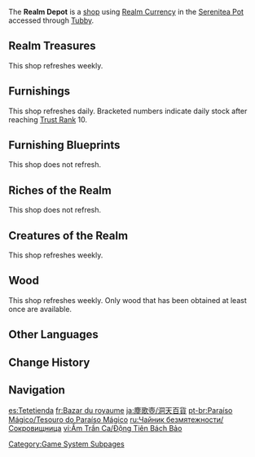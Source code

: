 {{DISPLAYTITLE:Realm Depot}}
{{SereniteaPotTabs}}
{{Terminology Infobox
|title = Realm Depot
|type  = Shops
|type2 = Serenitea Pot Subsystems
}}
The '''Realm Depot''' is a [[shop]] using [[Realm Currency]] in the [[Serenitea Pot]] accessed through [[Tubby]].

==Realm Treasures==
This shop refreshes weekly.
{{Shop/Header|currency=Realm Currency|note=Trust Rank<br>Required|vendor=Serenitea Pot/Realm Depot|total=1}}
{{Shop|Fabric|10|50|x=5|note=2|total=1}}
{{Shop|Transient Resin|1,200|1|note=6|total=1}}
{{Shop|Hero's Wit|120|20|note=8|total=1}}
{{Shop|Wanderer's Advice|60|10|x=10|note=8|total=1}}
{{Shop|Mystic Enhancement Ore|60|40|note=8|total=1}}
{{Shop|Mora|120|20|x=10,000|note=8|total=1}}
{{Shop|Sanctifying Essence|360|5|note=8|total=1}}
{{Shop|Sanctifying Unction|90|20|note=8|total=1}}
{{Shop/Footer|total=13,100|note=&nbsp;}}

==Furnishings==
This shop refreshes daily. Bracketed numbers indicate daily stock after reaching [[Trust Rank]] 10.
{{Shop/Header|currency=Realm Currency|vendor=Serenitea Pot/Realm Depot|total=1}}
{{Shop|Vial of Adeptal Speed|10|5|stock2=10|total=1}}
{{Shop|Fragrant Cedar Vegetable Rack|60|3|stock2=20|total=1}}
{{Shop|Blooming Hedge|80|3|stock2=20|total=1}}
{{Shop|Ordinary Garden Hedge|80|3|stock2=20|total=1}}
{{Shop|"Concealing Leaves"|80|3|stock2=20|total=1}}
{{Shop|"Green Fountain"|80|3|stock2=20|total=1}}
{{Shop|"Kindletree"|80|3|stock2=20|total=1}}
{{Shop|"Crystalfly's Perch"|80|3|stock2=20|total=1}}
{{Shop|"Southern Sweetleaves"|80|3|stock2=20|total=1}}
{{Shop|"Brightcrown Plumebush"|80|3|stock2=20|total=1}}
{{Shop|"The Color of the Wind"|80|3|stock2=20|total=1}}
{{Shop|Silversand Coconut Tree|80|3|stock2=20|total=1}}
{{Shop|Whitesand Coconut Tree|80|3|stock2=20|total=1}}
{{Shop|Tianheng Red Maple: Branches Aflame|80|3|stock2=20|total=1}}
{{Shop|Peculiar Knotwood Tree|80|3|stock2=20|total=1}}
{{Shop|Yellow Sandbearer Tree|80|3|stock2=20|total=1}}
{{Shop|Hiding Grazestone|80|3|stock2=20|total=1}}
{{Shop|Recreation Stone|80|3|stock2=20|total=1}}
{{Shop|Unmoving Kingstone|80|3|stock2=20|total=1}}
{{Shop|Ashen Stone|80|3|stock2=20|total=1}}
{{Shop|Sartorial Stone|80|3|stock2=20|total=1}}
{{Shop|Moss-Covered Stone|80|3|stock2=20|total=1}}
{{Shop|Stratus-Cloud Stone|80|3|stock2=20|total=1}}
{{Shop|Stepping Stone|80|3|stock2=20|total=1}}
{{Shop|Unprecedentedly Average Stone|80|3|stock2=20|total=1}}
{{Shop|Mature Cuihua Tree|80|3|stock2=20|total=1}}
{{Shop|Cuihua Sapling|80|3|stock2=20|total=1}}
{{Shop|Tall Birch|80|3|stock2=20|total=1}}
{{Shop|Birch Sapling|80|3|stock2=20|total=1}}
{{Shop|Golden Knotwood Tree|80|3|stock2=20|total=1}}
{{Shop|Green Knotwood Tree|80|3|stock2=20|total=1}}
{{Shop|Amber Knotwood Tree|80|3|stock2=20|total=1}}
{{Shop|Amber Irontrunk Tree|80|3|stock2=20|total=1}}
{{Shop|Golden Irontrunk Tree|80|3|stock2=20|total=1}}
{{Shop|Green Irontrunk Tree|80|3|stock2=20|total=1}}
{{Shop|Qingce Heronleaf Bamboo|80|3|stock2=20|total=1}}
{{Shop|Qingce Skysail Bamboo|80|3|stock2=20|total=1}}
{{Shop|Qingce Jadestone Bamboo|80|3|stock2=20|total=1}}
{{Shop|Overgrown Wildvest|40|3|stock2=20|total=1}}
{{Shop|Hazel Wildvest|40|3|stock2=20|total=1}}
{{Shop|Wine-Red Wildvest|40|3|stock2=20|total=1}}
{{Shop|Moonlight Stone|80|3|stock2=20|total=1}}
{{Shop|Sunset Stone|80|3|stock2=20|total=1}}
{{Shop|Scorched Stone|80|3|stock2=20|total=1}}
{{Shop|Goldchime Stone|80|3|stock2=20|total=1}}
{{Shop|Goldbud Stone|80|3|stock2=20|total=1}}
{{Shop|Summer Solstice Rock|80|3|stock2=20|total=1}}
{{Shop|Formation Rock|80|3|stock2=20|total=1}}
{{Shop|"Dainty Fists"|80|3|stock2=20|total=1}}
{{Shop|Chasm's Doorstep|80|3|stock2=20|total=1}}
{{Shop|Parched Stone|80|3|stock2=20|total=1}}
{{Shop|Golden Pearlroot Tree|80|3|stock2=20|total=1}}
{{Shop|Amber Pearlroot Tree|80|3|stock2=20|total=1}}
{{Shop|Withered Pearlroot Tree|80|3|stock2=20|total=1}}
{{Shop|Green Pearlroot Tree|80|3|stock2=20|total=1}}
{{Shop|Profuse Smokeleaf|40|3|stock2=20|total=1}}
{{Shop|Vivacious Smokeleaf|40|3|stock2=20|total=1}}
{{Shop|Profuse Lacquerleaf|40|3|stock2=20|total=1}}
{{Shop|Vivacious Lacquerleaf|40|3|stock2=20|total=1}}
{{Shop|Profuse Awlking|40|3|stock2=20|total=1}}
{{Shop|Vivacious Awlking|40|3|stock2=20|total=1}}
{{Shop|Luscious Bloom|40|3|stock2=20|total=1}}
{{Shop|Verdant Bloom|40|3|stock2=20|total=1}}
{{Shop|Meadow Bloom|40|3|stock2=20|total=1}}
{{Shop|Gemini Verdance|40|3|stock2=20|total=1}}
{{Shop|Gemini Jasmine|40|3|stock2=20|total=1}}
{{Shop|"A Seat in the Wilderness"|80|3|stock2=20|total=1}}
{{Shop|"Hunter's Vantage"|80|3|stock2=20|total=1}}
{{Shop|"Prey's Cloak of Refuge"|80|3|stock2=20|total=1}}
{{Shop|Verdurous Feast|80|3|stock2=20|total=1}}
{{Shop|Verdurous Waiter|80|3|stock2=20|total=1}}
{{Shop|Adeptus Amber: A Striking Sight|120|3|stock2=20|total=1}}
{{Shop|Adeptus Amber: Trespassers Beware|120|3|stock2=20|total=1}}
<!-- 2.2 -->
{{Shop|Forceful Tea Pine|40|3|stock2=20|total=1}}
{{Shop|Cyangrass|80|3|stock2=20|total=1}}
{{Shop|Stonenet|80|3|stock2=20|total=1}}
{{Shop|Greenspire|80|3|stock2=20|total=1}}
{{Shop|Verdant Ancient|80|3|stock2=20|total=1}}
{{Shop|Flower's First Blushing Bloom|80|3|stock2=20|total=1}}
{{Shop|Doves the World Over, Repose Seeking|80|3|stock2=20|total=1}}
{{Shop|The Precious Pink of Spring|80|3|stock2=20|total=1}}
{{Shop|The Red Kite's Waking and Sleeping|80|3|stock2=20|total=1}}
{{Shop|The Wandering Bird Within|80|3|stock2=20|total=1}}
{{Shop|Sappan and Vermilion Enjoined|80|3|stock2=20|total=1}}
{{Shop|Thoughts Beyond the Pale|80|3|stock2=20|total=1}}
{{Shop|The Bellflower Bids the Gloom Farewell|80|3|stock2=20|total=1}}
{{Shop|The Aster's Sigh|80|3|stock2=20|total=1}}
{{Shop|Melancholy, the Dewgrass Shadowing|80|3|stock2=20|total=1}}
{{Shop|Of Promises Unkept the Night Flowers Speak|80|3|stock2=20|total=1}}
{{Shop|Trees of Azure Jade|80|3|stock2=20|total=1}}
{{Shop|Through White Foam the Jade Butterfly Soars|80|3|stock2=20|total=1}}
{{Shop|Scarlet-Scented Fan Dance|80|3|stock2=20|total=1}}
{{Shop|A Thousand Petals of Red Glaze|80|3|stock2=20|total=1}}
{{Shop|"Between Nine Steps"|120|3|stock2=20|total=1}}
{{Shop|Meditation Stone|40|3|stock2=20|total=1}}
{{Shop|Wading Stones|40|3|stock2=20|total=1}}
{{Shop|Hot Spring Whitestone: Secret Fire|80|3|stock2=20|total=1}}
{{Shop|Weeping Stone|80|3|stock2=20|total=1}}
{{Shop|Ardent Cinnabar|80|3|stock2=20|total=1}}
{{Shop|Sub-Space Boulder: Sky Range|80|3|stock2=20|total=1}}
{{Shop|Sub-Space Boulder: Solitude|80|3|stock2=20|total=1}}
{{Shop|Sub-Space Boulder: Seat of Mist|80|3|stock2=20|total=1}}
{{Shop|Sub-Space Boulder: Floating Precipice|80|3|stock2=20|total=1}}
{{Shop|"Seal of the Provisional Head Priestess"|80|3|stock2=20|total=1}}
<!-- 2.3 -->
{{Shop|Of Fields Green: Border of Dreams|80|3|stock2=20|total=1}}
{{Shop|Of Fields Green: Starflower Fence|80|3|stock2=20|total=1}}
{{Shop|Of Fields Green: Smoky Labyrinth|80|3|stock2=20|total=1}}
{{Shop|Of Fields Green: Fluttering Color|80|3|stock2=20|total=1}}
{{Shop|Of Fields Green: Kitty Waiter|80|3|stock2=20|total=1}}
{{Shop|Of Fields Green: Velvet Chaperone|80|3|stock2=20|total=1}}
<!-- 2.6 -->
{{Shop|Midsummer Tea-Fragrance|80|3|stock2=20|total=1}}
{{Shop|Of Bamboo Teal|80|3|stock2=20|total=1}}
{{Shop|Amidst Dew-Covered Lilac Leaves|80|3|stock2=20|total=1}}
{{Shop|Thrice-Dyed Crimson Snowmelt|80|3|stock2=20|total=1}}
{{Shop|Evernight Glitterbough|120|3|stock2=20|total=1}}
{{Shop|Evernight Blazeshrub|120|3|stock2=20|total=1}}
{{Shop|Sub-Space Cabochon: Up, Up and Away|80|3|stock2=20|total=1}}
<!-- 2.7 -->
{{Shop|Burgundy Dewtree|80|3|stock2=20|total=1}}
{{Shop|Burgundy Needletree|80|3|stock2=20|total=1}}
{{Shop|Mauve Shiverstroke Shroom|80|3|stock2=20|total=1}}
{{Shop|Mauve Lute's-Edge Shroom|80|3|stock2=20|total=1}}
<!-- 3.0 -->
{{Shop|Scarlet Swayshroom|40|3|stock2=20|total=1}}
{{Shop|Brown Treeshroom|40|3|stock2=20|total=1}}
{{Shop|Withered Buttershroom|40|3|stock2=20|total=1}}
{{Shop|Sandy Domeshroom|40|3|stock2=20|total=1}}
{{Shop|Umbrella of Calm|40|3|stock2=20|total=1}}
<!-- 3.1 -->
{{Shop|Sub-Space Boulder: Desert Wastes|80|3|stock2=20|total=1}}
{{Shop|Sub-Space Boulder: Gravel|80|3|stock2=20|total=1}}
{{Shop|The Belying Toughness|40|3|stock2=20|total=1}}
{{Shop|Like an Omen of Daybreak|40|3|stock2=20|total=1}}
{{Shop|Like the Dangling White Stars|80|3|stock2=20|total=1}}
{{Shop|Like the Moon's Shattered Shards|80|3|stock2=20|total=1}}
{{Shop|Like the Encircling Eventide|80|3|stock2=20|total=1}}
{{Shop|The Hidden Sweetness|80|3|stock2=20|total=1}}
{{Shop|The Concealed Salt|80|3|stock2=20|total=1}}
{{Shop|Chilling Sand Grilling|80|3|stock2=20|total=1}}
{{Shop|The Fragrant Branches Asleep|80|3|stock2=20|total=1}}
{{Shop|The Leaf Veins, Supple and Subtle|80|3|stock2=20|total=1}}
{{Shop|Like the Shimmering Distant Stars|80|3|stock2=20|total=1}}
{{Shop|Colors in the Water Roiling|80|3|stock2=20|total=1}}
{{Shop|Letters in the Sands Half-Buried|80|3|stock2=20|total=1}}
{{Shop|Like the Blistering Sunlight|80|3|stock2=20|total=1}}
{{Shop|No Jumping, No Tramping|40|3|stock2=20|total=1}}
{{Shop|Disk-Patterned Terracotta|80|3|stock2=20|total=1}}
{{Shop|Painted Oblique Stone|80|3|stock2=20|total=1}}
{{Shop|Uplifting Growth|80|3|stock2=20|total=1}}
{{Shop|A Theater's Dream of Flowers|120|3|stock2=20|total=1}}
{{Shop|Longing in the Tranquil Court|120|3|stock2=20|total=1}}
{{Shop|A Forest Corner's Miracle|120|3|stock2=20|total=1}}
{{Shop|Flaming Azure|80|3|stock2=20|total=1}}
{{Shop|Concentrated Alabaster|80|3|stock2=20|total=1}}
{{Shop|Flaming Catalyst|80|3|stock2=20|total=1}}
{{Shop|Prolongation Medium|80|3|stock2=20|total=1}}
{{Shop|Balancing Dye|80|3|stock2=20|total=1}}
{{Shop|Fervid Nutrients|80|3|stock2=20|total=1}}
{{Shop|Gloomy Glamour|80|3|stock2=20|total=1}}
{{Shop|Pristine Vessel|80|3|stock2=20|total=1}}
{{Shop|Slanted Meandering Wood|40|3|stock2=20|total=1}}
{{Shop|Verdant Meandering Wood|40|3|stock2=20|total=1}}
<!-- 3.3 -->
{{Shop|Floral Green's Shallow Slumber|80|3|stock2=20|total=1}}
{{Shop|Dappled Butterfly|80|3|stock2=20|total=1}}
{{Shop|Viridite Noonwood|80|3|stock2=20|total=1}}
{{Shop|Viridite Dawnwood|80|3|stock2=20|total=1}}
<!-- 3.4 -->
{{Shop|Peaceful Hibiscus Purple|80|3|stock2=20|total=1}}
{{Shop|Secluded Hibiscus Branches|80|3|stock2=20|total=1}}
{{Shop|Fountain of Scorching Sands|80|3|stock2=20|total=1}}
{{Shop|Sunset Reflection|80|3|stock2=20|total=1}}
{{Shop|Umbrella of Dewdrops|40|3|stock2=20|total=1}}
{{Shop|The Bountiful Waterside|40|3|stock2=20|total=1}}
{{Shop|Umbrella of Refuge|40|3|stock2=20|total=1}}
{{Shop|A Different Kind of Sweetness|40|3|stock2=20|total=1}}
<!-- 3.5 -->
{{Shop|Spreading Branches of the Sky|80|3|stock2=20|total=1}}
{{Shop|Halted Spoondrift|80|3|stock2=20|total=1}}
{{Shop|Glimmering Firework|80|3|stock2=20|total=1}}
{{Shop|Broken Mossed Stone|40|3|stock2=20|total=1}}
{{Shop|Crumbling Mossed Stone|40|3|stock2=20|total=1}}
<!-- 3.6 -->
{{Shop|"Trail of Floral Waters"|80|3|stock2=20|total=1}}
{{Shop|"Steps of Floral Waters"|80|3|stock2=20|total=1}}
{{Shop|"Greenery of Floral Waters"|80|3|stock2=20|total=1}}
{{Shop|"Fruit of Floral Waters"|80|3|stock2=20|total=1}}
<!-- 3.8 -->
{{Shop|Dream of Dandelions and Wolfhooks|80|3|stock2=20|total=1}}
{{Shop|Dream of Kalpalata Lotus and Rose Leaves|80|3|stock2=20|total=1}}
{{Shop|Dream of Sakura and Sea Ganoderma|80|3|stock2=20|total=1}}
{{Shop|Dream of Mora Growing on Trees|80|3|stock2=20|total=1}}
<!-- 4.0 -->
{{Shop|Lane Tree: Standard Ⅰ|80|3|stock2=20|total=1}}
{{Shop|Lane Shrub: Standard Ⅱ|80|3|stock2=20|total=1}}
{{Shop|Lane Shrub: Standard Ⅰ|80|3|stock2=20|total=1}}
{{Shop|Cerulean Gem|80|3|stock2=20|total=1}}
{{Shop|Bellflower Haze|80|3|stock2=20|total=1}}
{{Shop|Sunflower Aquarelle|80|3|stock2=20|total=1}}
{{Shop|Aquamarine Butterfly Bush|80|3|stock2=20|total=1}}
<!-- 4.2 -->
{{Shop|"Happy Times"|80|3|stock2=20|total=1}}
{{Shop|"High Stone Platform"|80|3|stock2=20|total=1}}
<!-- 4.3 -->
{{Shop|Ornamental Shrub: Aquadew View|80|3|stock2=20|total=1}}
{{Shop|Flowering Shrub: Amidst Harbor Mists|80|3|stock2=20|total=1}}
{{Shop|"Peaceful Purple Dream"|80|3|stock2=20|total=1}}
<!-- 4.4 -->
{{Shop|Hung Condensed Bladebone|80|3|stock2=20|total=1}}
{{Shop|Crimson Qiuyue Frostflower|80|3|stock2=20|total=1}}
{{Shop|Sub-Space Boulder: Caution|80|3|stock2=20|total=1}}
{{Shop|Sub-Space Boulder: Pillar|80|3|stock2=20|total=1}}
{{Shop|"Sacred Source of Tea"|80|3|stock2=20|total=1}}
{{Shop|Snow-Blanketed Shade|80|3|stock2=20|total=1}}
{{Shop|Verdant Screen|80|3|stock2=20|total=1}}
{{Shop|Stoneshrouding Salutation|80|3|stock2=20|total=1}}
<!-- 4.6 -->
{{Shop|"Blancdouce Bell"|80|3|stock2=20|total=1}}
{{Shop|"Blue Dewdrop"|80|3|stock2=20|total=1}}
<!-- 4.8 -->
{{Shop|Rectangular Rock Block|80|3|stock2=20|total=1}}
{{Shop|Precipitation Inducing Leaves|80|3|stock2=20|total=1}}
{{Shop|Swaying Dancer|80|3|stock2=20|total=1}}
{{Shop|Multipurpose Crownosphere|80|3|stock2=20|total=1}}
{{Shop|Plain Citadel|80|3|stock2=20|total=1}}
<!-- 5.3 -->
{{Shop|Warbow's Strongarm|80|3|stock2=20|total=1}}
{{Shop|Fragrant Firewood|80|3|stock2=20|total=1}}
{{Shop|Javelin's Shaft|80|3|stock2=20|total=1}}
{{Shop|Sated Flare|80|3|stock2=20|total=1}}
{{Shop|Wave's Wisp|80|3|stock2=20|total=1}}
{{Shop|Last Resort|80|3|stock2=20|total=1}}
{{Shop|Gloomglow Fungi|80|3|stock2=20|total=1}}
{{Shop|Ore's Abundance|80|3|stock2=20|total=1}}
{{Shop|Foe's Trace|80|3|stock2=20|total=1}}
{{Shop|Initiate's War Club|80|3|stock2=20|total=1}}
{{Shop|May They Not Get Lost|80|3|stock2=20|total=1}}
{{Shop|May They Find Respite|80|3|stock2=20|total=1}}
{{Shop|May They Not Fall|80|3|stock2=20|total=1}}
<!-- Shop End -->
{{Shop/Footer}}

==Furnishing Blueprints==
This shop does not refresh.
{{Shop/Header|currency=Realm Currency|vendor=Serenitea Pot/Realm Depot|total=1}}
{{Shop|Multi-Seat Round Pine Table|80|1|total=1|blueprint=1}}
{{Shop|Wooden Restaurant Signboard|80|1|total=1|blueprint=1}}
{{Shop|Pine Dining Chair|80|1|total=1|blueprint=1}}
{{Shop|Well-Worn Sword|80|1|total=1|blueprint=1}}
{{Shop|Mounted Record Board|80|1|total=1|blueprint=1}}
{{Shop|Straw Hut|80|1|total=1|blueprint=1}}
{{Shop|Straw Depot|80|1|total=1|blueprint=1}}
{{Shop|Straw Shed|80|1|total=1|blueprint=1}}
{{Shop|Doorless Pine Cupboard|80|1|total=1|blueprint=1}}
{{Shop|Long Pine Table|80|1|total=1|blueprint=1}}
{{Shop|Fir Shelves|80|1|total=1|blueprint=1}}
{{Shop|Fir Weapon Rack|80|1|total=1|blueprint=1}}
{{Shop|Messy Pile of Fir Crates|80|1|total=1|blueprint=1}}
{{Shop|Neat Stack of Fir Kegs|80|1|total=1|blueprint=1}}
{{Shop|Simple Cargo Cart|80|1|total=1|blueprint=1}}
{{Shop|Heavy Hay Bale|80|1|total=1|blueprint=1}}
{{Shop|Storage Sack: Buzz-Off Bag|80|1|total=1|blueprint=1}}
{{Shop|Old Well|80|1|total=1|blueprint=1}}
{{Shop|Weathered Bamboo Fence|80|1|total=1|blueprint=1}}
{{Shop|Smooth Wooden Bench|80|1|total=1|blueprint=1}}
{{Shop|Smooth Stone Bench|80|1|total=1|blueprint=1}}
{{Shop|Timber Wall With Jade Eaves|160|1|total=1|blueprint=1}}
{{Shop|Dark Wood Arch Wall|160|1|total=1|blueprint=1}}
{{Shop|Traditional Cedar Flooring|160|1|total=1|blueprint=1}}
{{Shop|Colorful Checkered Tile|160|1|total=1|blueprint=1}}
{{Shop|Checkered Cedar Ceiling|160|1|total=1|blueprint=1}}
{{Shop|Dark Checkered Ceiling|160|1|total=1|blueprint=1}}
{{Shop|Two-Tier Candle Chandelier|160|1|total=1|blueprint=1}}
{{Shop|Eight-Sided Lantern: Lucky Day|160|1|total=1|blueprint=1}}
{{Shop|Six-Sided Lantern: Harmony in Friendship|160|1|total=1|blueprint=1}}
{{Shop|"Night of the Party Pumpkins"|160|1|total=1|blueprint=1}}
{{Shop|Favonius Office Table|160|1|total=1|blueprint=1}}
{{Shop|Favonius Conference Table|160|1|total=1|blueprint=1}}
{{Shop|Long Table With Tablecloth|160|1|total=1|blueprint=1}}
{{Shop|Red Cedar Round Table|160|1|total=1|blueprint=1}}
{{Shop|Northern Stone Hearth|160|1|total=1|blueprint=1}}
{{Shop|"Clear Blue Afternoon"|160|1|total=1|blueprint=1}}
{{Shop|"Unwavering Determination"|160|1|total=1|blueprint=1}}
{{Shop|Red Pine Wood Round Stool|160|1|total=1|blueprint=1}}
{{Shop|Trusty Portable Lamp|160|1|total=1|blueprint=1}}
{{Shop|Sturdy Birch Vanity|160|1|total=1|blueprint=1}}
{{Shop|Mondstadt Rug: Crimson Ardor|160|1|total=1|blueprint=1}}
{{Shop|Mondstadt Rug: Tireless Search|160|1|total=1|blueprint=1}}
{{Shop|Rally Banner|160|1|total=1|blueprint=1}}
{{Shop|Pure Spirit Banner|160|1|total=1|blueprint=1}}
{{Shop|Neat Stack of Books|160|1|total=1|blueprint=1}}
{{Shop|"Scholar's Weariness"|160|1|total=1|blueprint=1}}
{{Shop|"Etiquette of Correspondence"|160|1|total=1|blueprint=1}}
{{Shop|Exquisite Hourglass Ornament|160|1|total=1|blueprint=1}}
{{Shop|Flower Arrangement: Baby Blue Tranquility|160|1|total=1|blueprint=1}}
{{Shop|Potted Plant: Crystalline Breeze|160|1|total=1|blueprint=1}}
{{Shop|Potted Flower: Fragrant Facade|160|1|total=1|blueprint=1}}
{{Shop|Alchemic Device: Between Fire and Water|160|1|total=1|blueprint=1}}
{{Shop|Alchemic Component: Burden of Dust|160|1|total=1|blueprint=1}}
{{Shop|Potted Plant: Petite Perrenial|160|1|total=1|blueprint=1}}
{{Shop|Golden Triple-Arm Candelabrum|160|1|total=1|blueprint=1}}
{{Shop|Breeze-Blessed Bed|160|1|total=1|blueprint=1}}
{{Shop|Cloudy Haze Bed|160|1|total=1|blueprint=1}}
{{Shop|Large Birch Wardrobe|160|1|total=1|blueprint=1}}
{{Shop|Birch Double Drawer Nightstand|160|1|total=1|blueprint=1}}
{{Shop|Gold-Lined Sandbearer Nightstand|160|1|total=1|blueprint=1}}
{{Shop|Gold-Lined Sandbearer Wardrobe|160|1|total=1|blueprint=1}}
{{Shop|Seashell Table Lamp|160|1|total=1|blueprint=1}}
{{Shop|Bustling Sundry Stand|160|1|total=1|blueprint=1}}
{{Shop|Real Deal Fruit Stand|160|1|total=1|blueprint=1}}
{{Shop|Open-Air Workshop|240|1|total=1|blueprint=1}}
{{Shop|Bountiful Harvest Fruit Cart|160|1|total=1|blueprint=1}}
{{Shop|Country Home With Tall Attic|160|1|total=1|blueprint=1}}
{{Shop|"Traveling Merchant North of the Stone Gate"|160|1|total=1|blueprint=1}}
{{Shop|Roll-Roofed Fruit and Vegetable Cart|160|1|total=1|blueprint=1}}
{{Shop|Liyue House: Solitary Retreat|160|1|total=1|blueprint=1}}
{{Shop|Heavy Fir Forging Table|160|1|total=1|blueprint=1}}
{{Shop|Large Stone Mill|160|1|total=1|blueprint=1}}
{{Shop|Hardwood Weapon Rack|160|1|total=1|blueprint=1}}
{{Shop|Sturdy Stone Well|160|1|total=1|blueprint=1}}
{{Shop|Wine Jar With Bamboo Casing: Spirits Awaiting Moonrise|160|1|total=1|blueprint=1}}
{{Shop|Potted Plant: Verdant Vastness|160|1|total=1|blueprint=1}}
{{Shop|Fruit and Veggie Stall: Harvest Bounties|160|1|total=1|blueprint=1}}
{{Shop|Wine Shop Display Counter: To Your Heart's Content|160|1|total=1|blueprint=1}}
{{Shop|Crude Double-Decker Pallet|160|1|total=1|blueprint=1}}
{{Shop|Farmer's Scarecrow|160|1|total=1|blueprint=1}}
{{Shop|Fruit Seller's Caution|160|1|total=1|blueprint=1}}
{{Shop|Fruit Seller's Toil|160|1|total=1|blueprint=1}}
{{Shop|Wooden Hilichurl Fence|80|1|total=1|blueprint=1}}
{{Shop|Hilichurl Totem Fence|80|1|total=1|blueprint=1}}
{{Shop|Hilichurl Archery Target|160|1|total=1|blueprint=1}}
{{Shop|Hilichurl Horned Pot|160|1|total=1|blueprint=1}}
{{Shop|Bamboo Outdoor Tea Table|160|1|total=1|blueprint=1}}
{{Shop|Water-Retaining Flower Beds|160|1|total=1|blueprint=1}}
{{Shop|Lush Grapevine|160|1|total=1|blueprint=1}}
{{Shop|Wrought Iron Carved Street Light|160|1|total=1|blueprint=1}}
{{Shop|Evil-Repelling Lantern: All-Around Lighting|160|1|total=1|blueprint=1}}
{{Shop|Four Corners Lantern: Amity From Afar|160|1|total=1|blueprint=1}}
{{Shop|Shadow Lamp: Painted Shadow|160|1|total=1|blueprint=1}}
{{Shop|Soft Lounge Sofa|240|1|total=1|blueprint=1}}
{{Shop|Economy Cuihua Bookshelf|240|1|total=1|blueprint=1}}
{{Shop|"Archivist's Treasure Trove"|240|1|total=1|blueprint=1}}
{{Shop|Birch Main Courtyard Gate|240|1|total=1|blueprint=1}}
{{Shop|Carved Courtyard Fence Ending|240|1|total=1|blueprint=1}}
{{Shop|Carved Courtyard Fence|240|1|total=1|blueprint=1}}
{{Shop|Wing House: Dawn & Dusk|240|1|total=1|blueprint=1}}
{{Shop|Pavilion: Stargazer's Shelter|240|1|total=1|blueprint=1}}
{{Shop|Scenic Corridor: Sylvan Stroll|240|1|total=1|blueprint=1}}
{{Shop|Courtyard Wall: Spring and Autumn Splendor|240|1|total=1|blueprint=1}}
{{Shop|Wall Corner: Fragrant Nook|240|1|total=1|blueprint=1}}
{{Shop|Courtyard Wall: All in a Row|240|1|total=1|blueprint=1}}
{{Shop|Courtyard Wall: Peace Across|240|1|total=1|blueprint=1}}
{{Shop|Main Entrance: Gateway to the Clouds|240|1|total=1|blueprint=1}}
{{Shop|Perimeter Wall: Scenic Archway|240|1|total=1|blueprint=1}}
<!-- 1.6 -->
{{Shop|Sturdy Wooden Barrel|80|1|total=1|blueprint=1}}
{{Shop|Soil-Carrying Wooden Barrel|80|1|total=1|blueprint=1}}
{{Shop|Newly Grown Grapevines|160|1|total=1|blueprint=1}}
{{Shop|Simple Wooden Fence|80|1|total=1|blueprint=1}}
{{Shop|Half-Constructed Fence|80|1|total=1|blueprint=1}}
{{Shop|Tall Wooden Pole|80|1|total=1|blueprint=1}}
{{Shop|Temporary Work Quarters|80|1|total=1|blueprint=1}}
{{Shop|Wood Bundle|80|1|total=1|blueprint=1}}
{{Shop|Rainproof Fir Cargo Container|160|1|total=1|blueprint=1}}
{{Shop|Countryside Tea Stand|160|1|total=1|blueprint=1}}
{{Shop|"The Adventurer's Treasures"|160|1|total=1|blueprint=1}}
{{Shop|Stone Cup-Shaped Pool|160|1|total=1|blueprint=1}}
{{Shop|Glazed Porcelain Tea Set: "Embracing Truth"|160|1|total=1|blueprint=1}}
{{Shop|Amidst Poetic Pondering|specific=Blueprint: Amidst Poetic Pondering|240|1|total=1}}
{{Shop|Amidst Whispering Winds|specific=Blueprint: Amidst Whispering Winds|240|1|total=1}}
{{Shop|Feiyun Study Room|specific=Blueprint: Feiyun Study Room|240|1|total=1}}
{{Shop|Cloudy Haze Dream-Court|specific=Blueprint: Cloudy Haze Dream-Court|240|1|total=1}}
{{Shop|Secret Research Lab|specific=Blueprint: Secret Research Lab|240|1|total=1}}
{{Shop|Cottage Kitchen|specific=Blueprint: Cottage Kitchen|240|1|total=1}}
{{Shop|Weapon Forging Station|specific=Blueprint: Weapon Forging Station|240|1|total=1}}
{{Shop|Idyllic Town|specific=Blueprint: Idyllic Town|240|1|total=1}}
{{Shop|Bird and Blossom Park|specific=Blueprint: Bird and Blossom Park|240|1|total=1}}
{{Shop|Gathering of Gourmets|specific=Blueprint: Gathering of Gourmets|240|1|total=1}}
{{Shop|Glittering Street|specific=Blueprint: Glittering Street|240|1|total=1}}
{{Shop|Qingce Cloud Residence|specific=Blueprint: Qingce Cloud Residence|240|1|total=1}}
{{Shop|Of Hunting and Dancing|specific=Blueprint: Of Hunting and Dancing|240|1|total=1}}
{{Shop|Iter Ad Astra Abyssosque|specific=Blueprint: Iter Ad Astra Abyssosque|240|1|total=1}}
{{Shop|Dawn Orchard|specific=Blueprint: Dawn Orchard|240|1|total=1}}
<!-- 2.0 -->
{{Shop|Embroidered Lantern: Lofty Grandeur|240|1|total=1|blueprint=1}}
{{Shop|Embroidered Curtains|240|1|total=1|blueprint=1}}
{{Shop|Silk Curtains: Fetching the Sanguine Sky|240|1|total=1|blueprint=1}}
{{Shop|Floral Screen: Jade and Gold|240|1|total=1|blueprint=1}}
{{Shop|Thundering Heavens Drum|240|1|total=1|blueprint=1}}
{{Shop|Tasseled Lantern: Deck the Streets|240|1|total=1|blueprint=1}}
{{Shop|Lantern-Lit Stage: Crescendo|240|1|total=1|blueprint=1}}
<!-- 2.1 -->
{{Shop|"Feather-Light Praise"|240|1|total=1|blueprint=1}}
{{Shop|"The Blue Ocean's Treasure"|240|1|total=1|blueprint=1}}
{{Shop|"Witch's Chorus"|240|1|total=1|blueprint=1}}
{{Shop|"A Guide in the Summer Woods"|160|1|total=1|blueprint=1}}
{{Shop|"A Messenger in the Summer Woods"|160|1|total=1|blueprint=1}}
{{Shop|"Pure Gorgeous Summer"|240|1|total=1|blueprint=1}}
{{Shop|Otogi Wood Ramen Stand|160|1|total=1|blueprint=1}}
{{Shop|"Three Reaches Bright"|160|1|total=1|blueprint=1}}
{{Shop|Whitestone "Meichuu" Standing Lamp|160|1|total=1|blueprint=1}}
{{Shop|Otogi "Meichuu" Standing Lamp|160|1|total=1|blueprint=1}}
<!-- 2.2 -->
{{Shop|Foundations of Stone: Path of Cultivation|160|1|total=1|blueprint=1}}
{{Shop|Foundations of Stone: Timely Arrival|160|1|total=1|blueprint=1}}
{{Shop|Foundations of Stone: Double-Time|160|1|total=1|blueprint=1}}
{{Shop|Maple Wood Vaulted Wall|160|1|total=1|blueprint=1}}
{{Shop|Maple Wood Square Ceiling|160|1|total=1|blueprint=1}}
{{Shop|Brown Maple Flooring|160|1|total=1|blueprint=1}}
{{Shop|Veranda Corner: Pavilion's Watch|240|1|total=1|blueprint=1}}
{{Shop|Inazuman Mansion: As One|240|1|total=1|blueprint=1}}
{{Shop|Inazuman Workshop: Exhaustive Regularity|160|1|total=1|blueprint=1}}
{{Shop|Inazuman Home: Routine Dimensions|160|1|total=1|blueprint=1}}
{{Shop|Inazuman Workshop: Multipurpose|160|1|total=1|blueprint=1}}
{{Shop|Inazuman Home: Clanking Metal|160|1|total=1|blueprint=1}}
{{Shop|Inazuman Workshop: Sweetness Sought|160|1|total=1|blueprint=1}}
{{Shop|Inazuman Home: Irreplaceable Foresight|160|1|total=1|blueprint=1}}
{{Shop|Inazuman Official Residence: Forcefulness|240|1|total=1|blueprint=1}}
{{Shop|Camp Watchtower: Viewport|160|1|total=1|blueprint=1}}
{{Shop|Camp Tent: Timely Tactics|240|1|total=1|blueprint=1}}
{{Shop|Camp Dwelling: Shoring Up|160|1|total=1|blueprint=1}}
{{Shop|Camp Gate: Fealty|160|1|total=1|blueprint=1}}
{{Shop|Encampment Fence: Jagged Teeth|160|1|total=1|blueprint=1}}
{{Shop|Encampment Fence: Decisive Judgment|160|1|total=1|blueprint=1}}
{{Shop|Encampment Fence: Honing Goad|160|1|total=1|blueprint=1}}
{{Shop|Shrine Hall: Gentle Wishes|240|1|total=1|blueprint=1}}
{{Shop|Shrine Annex: Pleased to Serve|240|1|total=1|blueprint=1}}
{{Shop|Shrine Corridor: Sakura-Dusted Path|240|1|total=1|blueprint=1}}
{{Shop|Shrine Corridor: Vermilion Gaze|240|1|total=1|blueprint=1}}
{{Shop|Estate Reception: Prim and Proper|240|1|total=1|blueprint=1}}
{{Shop|Estate Gate: Windy Doors|240|1|total=1|blueprint=1}}
{{Shop|Estate Corridor: Onward With Ease|240|1|total=1|blueprint=1}}
{{Shop|Estate Courtyard Corner: Measured Harmony|240|1|total=1|blueprint=1}}
{{Shop|Estate Storehouse: We Have Reserves|240|1|total=1|blueprint=1}}
{{Shop|Estate Courtyard Wall: Stoneguard|240|1|total=1|blueprint=1}}
{{Shop|Estate Courtyard Wall: Harmonious Corner|240|1|total=1|blueprint=1}}
{{Shop|Estate Courtyard Wall: Hidden Boundary|240|1|total=1|blueprint=1}}
{{Shop|Estate Wall Corner: Old City Palisade|240|1|total=1|blueprint=1}}
{{Shop|Yumemiru "Juunen" Street Lamp|160|1|total=1|blueprint=1}}
{{Shop|Aralia "Renzou" Street Lamp|160|1|total=1|blueprint=1}}
{{Shop|Narukami's Banner|160|1|total=1|blueprint=1}}
{{Shop|Camp Bow-Rack: Fletching|160|1|total=1|blueprint=1}}
{{Shop|Camp Spear-Rack: Point Break|160|1|total=1|blueprint=1}}
{{Shop|Red-Iron Coral|160|1|total=1|blueprint=1}}
{{Shop|Glowstone Parasol|160|1|total=1|blueprint=1}}
{{Shop|Otogi "Rikuyou" Wooden Barrel|80|1|total=1|blueprint=1}}
{{Shop|Village Well: Underground Spring|160|1|total=1|blueprint=1}}
{{Shop|"Kyuukou" Otogi Flower Terrace|160|1|total=1|blueprint=1}}
{{Shop|"Sanzai" Otogi Flower Terrace|160|1|total=1|blueprint=1}}
{{Shop|"Henji" Aralia Noticeboard|80|1|total=1|blueprint=1}}
{{Shop|Replica Ancient Otogi Keg|80|1|total=1|blueprint=1}}
{{Shop|Teahouse Vessel: Scent-Sealer|160|1|total=1|blueprint=1}}
{{Shop|Teahouse Cushion: Night-Woven|80|1|total=1|blueprint=1}}
{{Shop|Cast in Clay|160|1|total=1|blueprint=1}}
{{Shop|The Essential Vase|160|1|total=1|blueprint=1}}
{{Shop|A Favor Returned|160|1|total=1|blueprint=1}}
{{Shop|Common Cast Iron Stove|160|1|total=1|blueprint=1}}
{{Shop|"Hyoutei" Stacked Aralia Wood Boxes|160|1|total=1|blueprint=1}}
{{Shop|Teahouse Lamp: Light Concealed|160|1|total=1|blueprint=1}}
{{Shop|Maple Wood Lamp: Light Fragrance|160|1|total=1|blueprint=1}}
{{Shop|Maple Wood Floor Lamp: Clarity|160|1|total=1|blueprint=1}}
{{Shop|Court Lantern: Lingering Majesty|160|1|total=1|blueprint=1}}
{{Shop|Court Lantern: Thundering Heart|160|1|total=1|blueprint=1}}
{{Shop|Maple Wood Chandelier: Illume|160|1|total=1|blueprint=1}}
{{Shop|Teahouse Counter: "Toshimaru"|160|1|total=1|blueprint=1}}
{{Shop|Teahouse Round Stool: Pain Point Reduction|80|1|total=1|blueprint=1}}
{{Shop|Painted Vision: Of Mountains and Skies Distant|240|1|total=1|blueprint=1}}
{{Shop|Painted Vision: Stunning Waters|240|1|total=1|blueprint=1}}
{{Shop|Aralia "Bangaku" Shelf|160|1|total=1|blueprint=1}}
{{Shop|Aralia "Fusen" Cupboard|160|1|total=1|blueprint=1}}
{{Shop|Yumemiru "Dewcover" Wardrobe|160|1|total=1|blueprint=1}}
{{Shop|Maple Wood Ritual Drum: Festive Music|160|1|total=1|blueprint=1}}
{{Shop|Maple Wood Ritual Drum: A Great Din|160|1|total=1|blueprint=1}}
{{Shop|Teahouse Folding Screen: Hidden Heart of Gold|240|1|total=1|blueprint=1}}
{{Shop|Yumemiru "Decorum" Kimono Rack|160|1|total=1|blueprint=1}}
{{Shop|Ancestral Sword Rack: Four Core Principles|240|1|total=1|blueprint=1}}
{{Shop|Hatamoto Armor: Eijin Genkou|240|1|total=1|blueprint=1}}
{{Shop|Yumemiru "Jukaku" Folding Screen|240|1|total=1|blueprint=1}}
{{Shop|Yumemiru "Cold and Warmth" Kotatsu|240|1|total=1|blueprint=1}}
{{Shop|Evil-Slaying Bows|160|1|total=1|blueprint=1}}
{{Shop|Spiritchaser Screen|160|1|total=1|blueprint=1}}
{{Shop|"Divine Nose:" Kitsu-Kitsu Daruma|160|1|total=1|blueprint=1}}
{{Shop|"True Cookery": Nuki-Nuki Daruma|160|1|total=1|blueprint=1}}
{{Shop|Yumemiru "Sakura's Rest" Bed|160|1|total=1|blueprint=1}}
{{Shop|Whitestone Hot Spring: Diffusing Warmth|160|1|total=1|blueprint=1}}
{{Shop|Hot Spring Folding Screen: Moderation|160|1|total=1|blueprint=1}}
{{Shop|Hot Spring Outer Wall: No Vaulting|160|1|total=1|blueprint=1}}
{{Shop|Hot Spring Wall: Well-Grounded|160|1|total=1|blueprint=1}}
{{Shop|"Sekijou" Aralia Tea Table|160|1|total=1|blueprint=1}}
{{Shop|Hot Spring Foyer: Shelter from the Cold|160|1|total=1|blueprint=1}}
{{Shop|Village Well: Subterranean Secrets|160|1|total=1|blueprint=1}}
{{Shop|Wakeful Spring|specific=Blueprint: Wakeful Spring|240|1|total=1}}
{{Shop|Military Exercise Grounds|specific=Blueprint: Military Exercise Grounds|240|1|total=1}}
{{Shop|Eternal Domain of Fleeting Dreams|specific=Blueprint: Eternal Domain of Fleeting Dreams|240|1|total=1}}
{{Shop|A Thousand Swings|specific=Blueprint: A Thousand Swings|240|1|total=1}}
{{Shop|Of Maple and Tea Scents Entwined|specific=Blueprint: Of Maple and Tea Scents Entwined|240|1|total=1}}
<!-- 2.3 -->
{{Shop|Lingering Moment|240|1|total=1|blueprint=1}}
{{Shop|Of Fields Green: Cookie Road|160|1|total=1|blueprint=1}}
<!-- 2.4 -->
{{Shop|Foundations of Stone: Fortunate Times|160|1|total=1|blueprint=1}}
<!-- 2.5 -->
{{Shop|Sub-Space Cabochon: In Soaring Flight|240|1|total=1|blueprint=1}}
<!-- 2.6 -->
{{Shop|Festival Booth - "Strange Wonders"|160|1|total=1|blueprint=1}}
{{Shop|Festival Booth - "Literary Talent"|160|1|total=1|blueprint=1}}
{{Shop|"Kitsune Guuji" Exclusive Painted Flag Banner|160|1|total=1|blueprint=1}}
{{Shop|Heavy-Duty Restaurant Stove|160|1|total=1|blueprint=1}}
{{Shop|Serene Flames|160|1|total=1|blueprint=1}}
{{Shop|Training Ground Support Stakes|160|1|total=1|blueprint=1}}
{{Shop|Inazuman Home: Watatsumi Reminiscence|160|1|total=1|blueprint=1}}
{{Shop|Inazuman Home: House of Coral|160|1|total=1|blueprint=1}}
{{Shop|Inazuman Home: Stormhouse|160|1|total=1|blueprint=1}}
{{Shop|Festive Fragrance: Goods Piled High|240|1|total=1|blueprint=1}}
{{Shop|Festive Fragrance: Of Gold and Jade|240|1|total=1|blueprint=1}}
{{Shop|Rainbow Lights: Lovely Night View|160|1|total=1|blueprint=1}}
{{Shop|Fine Stall: Splash of Color|160|1|total=1|blueprint=1}}
{{Shop|Rainbow Stall: Ultramarine|160|1|total=1|blueprint=1}}
{{Shop|Rainbow Stall: Ruby Red|160|1|total=1|blueprint=1}}
{{Shop|Rainbow Cloud Flying Satin Pole|160|1|total=1|blueprint=1}}
{{Shop|Blooming Candle: Pure as a Lotus|160|1|total=1|blueprint=1}}
{{Shop|Rainbow Lights: At Dawn We Celebrate|160|1|total=1|blueprint=1}}
<!-- 2.7 -->
{{Shop|Pear Orchard Seat: Of Tunes and Fragrant Tea|240|1|total=1|blueprint=1}}
{{Shop|Pear Orchard Seat: Gathered in Joy|160|1|total=1|blueprint=1}}
{{Shop|Pear Orchard Accessory: Attend and Listen|240|1|total=1|blueprint=1}}
{{Shop|Pear Orchard Screen: Dexterous|240|1|total=1|blueprint=1}}
{{Shop|Pear Orchard Screen: Deft|240|1|total=1|blueprint=1}}
{{Shop|Foundations of Stone: Grand Design|160|1|total=1|blueprint=1}}
{{Shop|Stoneworks Crane: Hill Tamer|160|1|total=1|blueprint=1}}
{{Shop|Stoneworks Lamp: Deeping-Gloom Candle|160|1|total=1|blueprint=1}}
<!-- 2.8 -->
{{Shop|Tranquil Starlight|240|1|total=1|blueprint=1}}
{{Shop|Dodoco's Summertime|240|1|total=1|blueprint=1}}
{{Shop|Dodoco's Travel Bag|240|1|total=1|blueprint=1}}
{{Shop|Dodoco's Dodo Stove|240|1|total=1|blueprint=1}}
{{Shop|Dodoco's Beach Nap|240|1|total=1|blueprint=1}}
{{Shop|Dodoco's Collection Cupboard|240|1|total=1|blueprint=1}}
{{Shop|Dodoco's Sunshade Umbrella|240|1|total=1|blueprint=1}}
{{Shop|Simple Brightwood Carved Wall|160|1|total=1|blueprint=1}}
<!-- 3.2 -->
{{Shop|Dark Brightwood Flooring|160|1|total=1|blueprint=1}}
{{Shop|Brightwood Chiseled Ceiling|160|1|total=1|blueprint=1}}
{{Shop|Efflorescent Illumination|160|1|total=1|blueprint=1}}
{{Shop|Mansion Pagoda — Flower of Revelation|240|1|total=1|blueprint=1}}
{{Shop|Mansion Pagoda — Tree of Pondering|240|1|total=1|blueprint=1}}
{{Shop|Mansion Courtyard — Warbling Pavilion|240|1|total=1|blueprint=1}}
{{Shop|Mansion Courtyard — Watchtower of Foresight|240|1|total=1|blueprint=1}}
{{Shop|Mansion Courtyard — Place of Repose|240|1|total=1|blueprint=1}}
{{Shop|Mansion Courtyard — Cuisinier's Abode|240|1|total=1|blueprint=1}}
{{Shop|Sub-space Structure: Suspended Pathway|160|1|total=1|blueprint=1}}
{{Shop|Sub-Space Structure: Treetop Stroll|160|1|total=1|blueprint=1}}
{{Shop|A Choice of Delicacies|160|1|total=1|blueprint=1}}
{{Shop|Spirit of the Banquet|160|1|total=1|blueprint=1}}
{{Shop|A Table for Two|160|1|total=1|blueprint=1}}
{{Shop|Witness of Tavern Affairs|160|1|total=1|blueprint=1}}
{{Shop|Forest Watcher's Fastidiousness|240|1|total=1|blueprint=1}}
{{Shop|Forest Ranger's Provisions|160|1|total=1|blueprint=1}}
{{Shop|Appraiser's Treasure|160|1|total=1|blueprint=1}}
{{Shop|Ceramic Centerpiece|160|1|total=1|blueprint=1}}
{{Shop|Ephemeral Spirit|160|1|total=1|blueprint=1}}
{{Shop|Karmaphala Wood "Subdued Speech" Bench|160|1|total=1|blueprint=1}}
{{Shop|Karmaphala Wood "Counter-Assault" Dining Chair|160|1|total=1|blueprint=1}}
{{Shop|Satisfaction of Sated Thirst|160|1|total=1|blueprint=1}}
{{Shop|Joyful Illumination|160|1|total=1|blueprint=1}}
{{Shop|Adhigama Wood "Comfort" Bed|160|1|total=1|blueprint=1}}
{{Shop|Adhigama Wood "Versatile" Shelves|160|1|total=1|blueprint=1}}
{{Shop|Brightwood "Invigorating" Nightstand|160|1|total=1|blueprint=1}}
{{Shop|Treasure from the Land of Wisdom|240|1|total=1|blueprint=1}}
{{Shop|Scrolls from the Land of Wisdom|240|1|total=1|blueprint=1}}
{{Shop|Forest Watcher's Considerations|240|1|total=1|blueprint=1}}
{{Shop|Deepwood Dweller's Delicacies|160|1|total=1|blueprint=1}}
{{Shop|Aroma of High-Heat Barbecue|240|1|total=1|blueprint=1}}
{{Shop|Fragrance of Low-Heat Roast|240|1|total=1|blueprint=1}}
{{Shop|Treasures of the City of Wisdom|160|1|total=1|blueprint=1}}
{{Shop|Delicacies of the City of Wisdom|160|1|total=1|blueprint=1}}
{{Shop|Aromas of the City of Wisdom|160|1|total=1|blueprint=1}}
{{Shop|Tenacity of the City of Wisdom|160|1|total=1|blueprint=1}}
{{Shop|Commerce of the City of Wisdom|160|1|total=1|blueprint=1}}
{{Shop|Shade in the Tranquil Court|160|1|total=1|blueprint=1}}
{{Shop|Light in the Tranquil Court|240|1|total=1|blueprint=1}}
{{Shop|Fabric of the City of Wisdom|160|1|total=1|blueprint=1}}
{{Shop|Pottery of the City of Wisdom|160|1|total=1|blueprint=1}}
{{Shop|Diligence of the City of Wisdom|160|1|total=1|blueprint=1}}
{{Shop|Building Block of the City of Wisdom|160|1|total=1|blueprint=1}}
{{Shop|The Eremites' Fame|160|1|total=1|blueprint=1}}
{{Shop|Theater's Cool Mist|240|1|total=1|blueprint=1}}
{{Shop|Clarity from the Land of Wisdom|240|1|total=1|blueprint=1}}
{{Shop|Immersive Light|240|1|total=1|blueprint=1}}
{{Shop|Perennial Illumination|160|1|total=1|blueprint=1}}
{{Shop|Blooming Illumination|240|1|total=1|blueprint=1}}
{{Shop|Forest Patrol Anecdotes|specific=Blueprint: Forest Patrol Anecdotes|240|1|total=1}}
{{Shop|Coalesced Brilliance|specific=Blueprint: Coalesced Brilliance|240|1|total=1}}
{{Shop|Fervid Aroma|specific=Blueprint: Fervid Aroma|240|1|total=1}}
{{Shop|Of Settled Thoughts|specific=Blueprint: Of Settled Thoughts|240|1|total=1}}
{{Shop|A Farewell Brief to Bustle and Bother|specific=Blueprint: A Farewell Brief to Bustle and Bother|240|1|total=1}}
{{Shop|Dwelling Amidst the Sands|specific=Blueprint: Dwelling Amidst the Sands|240|1|total=1}}
{{Shop|Amidst Prospering Markets|specific=Blueprint: Amidst Prospering Markets|240|1|total=1}}
{{Shop|Deep in the Quiet Forest|specific=Blueprint: Deep in the Quiet Forest|240|1|total=1}}
{{Shop|Of Twirling Dances Unfettered|specific=Blueprint: Of Twirling Dances Unfettered|240|1|total=1}}
{{Shop|Quiet Times by the Riverbank|specific=Blueprint: Quiet Times by the Riverbank|240|1|total=1}}
{{Shop|Setekh Demurs|specific=Blueprint: Setekh Demurs|240|1|total=1}}
{{Shop|The Traveling Troop's Pomp|specific=Blueprint: The Traveling Troop's Pomp|240|1|total=1}}
{{Shop|Amidst Scents and Serenity|specific=Blueprint: Amidst Scents and Serenity|240|1|total=1}}
{{Shop|Chorus of Desert and Wood|specific=Blueprint: Chorus of Desert and Wood|240|1|total=1}}
<!-- 3.3 -->
{{Shop|Long Adhigama Chamfer Table|160|1|total=1|blueprint=1}}
{{Shop|Amidst Bitter Aromas|160|1|total=1|blueprint=1}}
{{Shop|Deepwood Dweller's Ingenuity|160|1|total=1|blueprint=1}}
{{Shop|Deepwood Dweller's Brilliance|160|1|total=1|blueprint=1}}
{{Shop|Deepwood Dweller's Aggregation|160|1|total=1|blueprint=1}}
{{Shop|Adhigama Vine-Backed Chair|160|1|total=1|blueprint=1}}
{{Shop|Light of the Land of Wisdom|240|1|total=1|blueprint=1}}
{{Shop|Desert Gate: Windjammer|160|1|total=1|blueprint=1}}
{{Shop|Domed Gate: Forest Tune|240|1|total=1|blueprint=1}}
{{Shop|Domed Wall: The Birds Sang|240|1|total=1|blueprint=1}}
{{Shop|Contrasts of the City of Wisdom|160|1|total=1|blueprint=1}}
{{Shop|Peace in the City of Wisdom|160|1|total=1|blueprint=1}}
{{Shop|Errands in the City of Wisdom|240|1|total=1|blueprint=1}}
{{Shop|Karmaphala Display Table|160|1|total=1|blueprint=1}}
{{Shop|An Elegant Voice|160|1|total=1|blueprint=1}}
{{Shop|A Mellow Voice|160|1|total=1|blueprint=1}}
{{Shop|Karmaphala Three-Ply Noticeboard|160|1|total=1|blueprint=1}}
{{Shop|Tea-Break Shade|160|1|total=1|blueprint=1}}
<!-- 3.4 -->
{{Shop|Propitious Screen: Fog Gathering on Smoky Mountains|240|1|total=1|blueprint=1}}
{{Shop|Propitious Screen: Fleet Feathers Against Emerald Waves|240|1|total=1|blueprint=1}}
{{Shop|Propitious Screen: Old Songs Lingering|240|1|total=1|blueprint=1}}
{{Shop|Propitious Screen: Overlapping Clouds Above Peaks|240|1|total=1|blueprint=1}}
<!-- 3.5 -->
{{Shop|Leisure Device: Bouncy Tubby|240|1|total=1|blueprint=1}}
{{Shop|Leisure Device: Bouncy Chubby|240|1|total=1|blueprint=1}}
{{Shop|Tea Fragrance in the Tranquil Court|240|1|total=1|blueprint=1}}
{{Shop|Vision of the City of Wisdom|160|1|total=1|blueprint=1}}
{{Shop|Partition of the City of Wisdom|160|1|total=1|blueprint=1}}
{{Shop|Light Shield of the City of Wisdom|160|1|total=1|blueprint=1}}
{{Shop|Pilaster of the City of Wisdom|160|1|total=1|blueprint=1}}
{{Shop|Floral Swing|240|1|total=1|blueprint=1}}
{{Shop|Common Wooden Stairs|160|1|total=1|blueprint=1}}
{{Shop|Textured Whitestone Stairs|160|1|total=1|blueprint=1}}
<!-- 3.6 -->
{{Shop|Propitious Screen: Instruments in the Distance|240|1|total=1|blueprint=1}}
{{Shop|Propitious Screen: Genuine Words Travel Far|240|1|total=1|blueprint=1}}
<!-- 3.7 -->
{{Shop|Round Tavern Table - Leaps and Bounds|160|1|total=1|blueprint=1}}
{{Shop|"Little Rose's Mangrove House"|240|1|total=1|blueprint=1}}
{{Shop|"Night Pilot's Watchtower"|240|1|total=1|blueprint=1}}
{{Shop|"Baobab's Golden Cradle"|240|1|total=1|blueprint=1}}
{{Shop|"Diona's Mini Sofa"|240|1|total=1|blueprint=1}}
{{Shop|Desk Combo - Middlelake Isle|240|1|total=1|blueprint=1}}
{{Shop|Desk Combo - Verdant Totem|240|1|total=1|blueprint=1}}
{{Shop|Tavern Dining Cart - "A Snack Between Dishes"|160|1|total=1|blueprint=1}}
{{Shop|"Prince's Weeping Fish"|240|1|total=1|blueprint=1}}
{{Shop|"Sneku's Thicket"|240|1|total=1|blueprint=1}}
{{Shop|"Finnick's Cranberry Sea"|240|1|total=1|blueprint=1}}
{{Shop|Tavern Dining Chair - "Flavor's Multiplicity"|160|1|total=1|blueprint=1}}
{{Shop|Tavern Dining Chair - "Accelerated Sobriety"|160|1|total=1|blueprint=1}}
{{Shop|Tavern Bookcase - "Essential Knowledge"|160|1|total=1|blueprint=1}}
{{Shop|Tavern Carpet - "Passion of Play"|160|1|total=1|blueprint=1}}
{{Shop|Tavern Carpet - "Duelist's Wisdom"|160|1|total=1|blueprint=1}}
{{Shop|Leisure Device: Puffy Tubby|240|1|total=1|blueprint=1}}
<!-- 3.8 -->
{{Shop|Scripts: Requirements and Principles|160|1|total=1|blueprint=1}}
{{Shop|VIP Guest Bleachers|160|1|total=1|blueprint=1}}
{{Shop|Amusement Park Broadcast Tower|160|1|total=1|blueprint=1}}
{{Shop|"Deadline? What Deadline?" Director's Chair|160|1|total=1|blueprint=1}}
{{Shop|Shining Spotlight|160|1|total=1|blueprint=1}}
{{Shop|Glowing Amusement Park Candy Lamp|160|1|total=1|blueprint=1}}
{{Shop|Sample Amusement Park "Engineering"|160|1|total=1|blueprint=1}}
{{Shop|Sample Amusement Park "Building"|160|1|total=1|blueprint=1}}
{{Shop|Ersatz Balloon: Whispering Breeze|240|1|total=1|blueprint=1}}
{{Shop|Ersatz Balloon: Spherical Squall|240|1|total=1|blueprint=1}}
{{Shop|Ersatz Balloon: Bumper Shroom|240|1|total=1|blueprint=1}}
{{Shop|"Vahumana Flag"|240|1|total=1|blueprint=1}}
{{Shop|"Spantamad Flag"|240|1|total=1|blueprint=1}}
{{Shop|"Haravatat Flag"|240|1|total=1|blueprint=1}}
{{Shop|"Amurta Flag"|240|1|total=1|blueprint=1}}
{{Shop|"Rtawahist Flag"|240|1|total=1|blueprint=1}}
{{Shop|"Kshahrewar Flag"|240|1|total=1|blueprint=1}}
<!-- 4.0 -->
{{Shop|"Cradle of Flowers"|240|1|total=1|blueprint=1}}
{{Shop|"A Bloatty Floatty's Dream of the Sky"|160|1|total=1|blueprint=1}}
<!-- 4.1 -->
{{Shop|"Maison Cardinalice's Focus"|240|1|total=1|blueprint=1}}
{{Shop|Floral Arrangement: "Art of Contrast"|160|1|total=1|blueprint=1}}
{{Shop|"Maison Cardinalice's Punctuality"|240|1|total=1|blueprint=1}}
{{Shop|"Maison Cardinalice's Musical Tone"|240|1|total=1|blueprint=1}}
{{Shop|Mallow Wood "Enhanced" Platform Ladder|160|1|total=1|blueprint=1}}
{{Shop|"Witness to Great Focus"|160|1|total=1|blueprint=1}}
{{Shop|"Maison Cardinalice's Cabinet"|240|1|total=1|blueprint=1}}
{{Shop|"Maison Cardinalice's Winged Shelf"|240|1|total=1|blueprint=1}}
{{Shop|"Immaculate Judgment"|240|1|total=1|blueprint=1}}
{{Shop|"A Thousand Ephemeral Visions of Dew"|240|1|total=1|blueprint=1}}
{{Shop|Meka Luminaire: Shining Sea|160|1|total=1|blueprint=1}}
{{Shop|Tearstone Tile: Perspective Theory|160|1|total=1|blueprint=1}}
{{Shop|Automnequi's Watch|160|1|total=1|blueprint=1}}
{{Shop|Automnequi's Chimney Smoke|160|1|total=1|blueprint=1}}
{{Shop|Automnequi's Cask|160|1|total=1|blueprint=1}}
<!-- 4.2 -->
{{Shop|"Slippery Shack"|160|1|total=1|blueprint=1}}
{{Shop|"Bedroom Bedlam"|160|1|total=1|blueprint=1}}
{{Shop|"Small Stonecrab"|160|1|total=1|blueprint=1}}
{{Shop|Common Cooking Device|240|1|total=1|blueprint=1}}
{{Shop|"Soft Water's Voice"|160|1|total=1|blueprint=1}}
{{Shop|"Let's Play!"|160|1|total=1|blueprint=1}}
{{Shop|"Good Stuff Is for Sharing!"|160|1|total=1|blueprint=1}}
{{Shop|"Satisfying Weight"|160|1|total=1|blueprint=1}}
{{Shop|"A Sister's Duty"|160|1|total=1|blueprint=1}}
{{Shop|"Hello! Welcome!"|160|1|total=1|blueprint=1}}
{{Shop|"Shiny Shell"|160|1|total=1|blueprint=1}}
{{Shop|Model Contraption: Repair|240|1|total=1|blueprint=1}}
<!-- 4.3 -->
{{Shop|Key to a Stable Work-Rest Cycle|specific=Blueprint: Key to a Stable Work-Rest Cycle|240|1|total=1}}
{{Shop|Strict Adherence to Office Codes|specific=Blueprint: Strict Adherence to Office Codes|240|1|total=1}}
{{Shop|Garb for Glorious Gourmet|specific=Blueprint: Garb for Glorious Gourmet|240|1|total=1}}
{{Shop|Perfectly-Drawn Focus|specific=Blueprint: Perfectly-Drawn Focus|240|1|total=1}}
{{Shop|Continuous Clockwork Inspiration|specific=Blueprint: Continuous Clockwork Inspiration|240|1|total=1}}
{{Shop|Wellspring of Rule Violation Prevention|specific=Blueprint: Wellspring of Rule Violation Prevention|240|1|total=1}}
{{Shop|Court of Justice's Placid Days|specific=Blueprint: Court of Justice's Placid Days|240|1|total=1}}
{{Shop|Court of Justice's Booming Commerce|specific=Blueprint: Court of Justice's Booming Commerce|240|1|total=1}}
{{Shop|Court of Justice's Fresh Mist|specific=Blueprint: Court of Justice's Fresh Mist|240|1|total=1}}
{{Shop|Poisson the Unassuming|specific=Blueprint: Poisson the Unassuming|240|1|total=1}}
{{Shop|Undersea Merusea's Luster|specific=Blueprint: Undersea Merusea's Luster|240|1|total=1}}
{{Shop|Full Force Forward in the Forbidden Fortress|specific=Blueprint: Full Force Forward in the Forbidden Fortress|240|1|total=1}}
{{Shop|The Nation of Hydro's Mottled Colors|specific=Blueprint: The Nation of Hydro's Mottled Colors|240|1|total=1}}
{{Shop|"Court of Justice's Authenticity"|240|1|total=1|blueprint=1}}
{{Shop|"Court of Justice's Respect"|240|1|total=1|blueprint=1}}
{{Shop|Annex's Golden Mosaic|160|1|total=1|blueprint=1}}
{{Shop|Annex's Mirror-Sheen Floor Tile|160|1|total=1|blueprint=1}}
{{Shop|Annex's Spotless Dome|160|1|total=1|blueprint=1}}
{{Shop|Annex's Swirling Light|160|1|total=1|blueprint=1}}
{{Shop|"Stable Work Station in the Central Hub"|240|1|total=1|blueprint=1}}
{{Shop|"Rest Time in the Central Hub"|160|1|total=1|blueprint=1}}
{{Shop|"The Leisure of Daily Meetings"|160|1|total=1|blueprint=1}}
{{Shop|Standard Music Stand: Accurate Tuning|240|1|total=1|blueprint=1}}
{{Shop|Mallow Wood "Viewing Rites" Chair|160|1|total=1|blueprint=1}}
{{Shop|Linden Wood "Subduing Seat" Backed Chair|160|1|total=1|blueprint=1}}
{{Shop|"Momentary Rest in the Central Hub"|160|1|total=1|blueprint=1}}
{{Shop|"A Thousand Texts in the Central Hub"|160|1|total=1|blueprint=1}}
{{Shop|Mallow Wood "Multi-Model" Wardrobe|160|1|total=1|blueprint=1}}
{{Shop|Indoor Lamp: The Twilight Sea|160|1|total=1|blueprint=1}}
{{Shop|"Celebration of an Ad-Hoc Performance"|240|1|total=1|blueprint=1}}
{{Shop|Courtyard Pavilion: Amidst the Rivers|240|1|total=1|blueprint=1}}
{{Shop|Courtyard Corridor: The Mora Dividend|240|1|total=1|blueprint=1}}
{{Shop|Courtyard Corridor: Manifold Corners|240|1|total=1|blueprint=1}}
{{Shop|Courtyard Archway: Moment of Glory|240|1|total=1|blueprint=1}}
{{Shop|Courtyard Wall: A Bit of Scenery|240|1|total=1|blueprint=1}}
{{Shop|"The Arena Where Fists Reemerge"|240|1|total=1|blueprint=1}}
{{Shop|"The Wisdom of Poisson"|160|1|total=1|blueprint=1}}
{{Shop|"A Simple Residence in Poisson"|160|1|total=1|blueprint=1}}
{{Shop|"Quick Temporary Workshed"|160|1|total=1|blueprint=1}}
{{Shop|Production Rack: The Basics|80|1|total=1|blueprint=1}}
{{Shop|Production Rack: Custom Build|80|1|total=1|blueprint=1}}
{{Shop|Bookshelf: Free Reading|160|1|total=1|blueprint=1}}
{{Shop|Bookshelf: Speedy Browsing|160|1|total=1|blueprint=1}}
{{Shop|Bookshelf: Focused Effect|160|1|total=1|blueprint=1}}
{{Shop|"Overburdening of the Forbidden Fortress"|160|1|total=1|blueprint=1}}
{{Shop|Area Marker: Upward|80|1|total=1|blueprint=1}}
{{Shop|Area Marker: Downward|80|1|total=1|blueprint=1}}
{{Shop|"Poisson's Seasonal Produce"|80|1|total=1|blueprint=1}}
{{Shop|"Poisson Door Frame"|80|1|total=1|blueprint=1}}
{{Shop|Forbidden Zone Floor Lamp: Ironhammer|160|1|total=1|blueprint=1}}
{{Shop|Forbidden Zone Floor Lamp: Nightlight|160|1|total=1|blueprint=1}}
{{Shop|"Boxing Target of the Forbidden Fortress"|240|1|total=1|blueprint=1}}
<!-- 4.4 -->
{{Shop|Valley Stage: Billowing Cloud Waves|240|1|total=1|blueprint=1}}
{{Shop|Valley Pavilion: Warm Daylight|160|1|total=1|blueprint=1}}
{{Shop|Valley Stone Archway: Recurring Omen of Abundance|160|1|total=1|blueprint=1}}
{{Shop|Valley Watchtower: Vigilance|160|1|total=1|blueprint=1}}
{{Shop|Valley Residence: Towering Mountains|160|1|total=1|blueprint=1}}
{{Shop|Valley Stone Steps: Foundation Stone|160|1|total=1|blueprint=1}}
{{Shop|Square Tea Table: Friendly Welcome|160|1|total=1|blueprint=1}}
{{Shop|Fragrant Cedar Wood Announcement Board|160|1|total=1|blueprint=1}}
{{Shop|Tea Chair: Cool Breeze|160|1|total=1|blueprint=1}}
{{Shop|Artisan Fish Lantern: Spring Profits|240|1|total=1|blueprint=1}}
{{Shop|Port Street Light: Good Things Come in Pairs|160|1|total=1|blueprint=1}}
<!-- 4.5 -->
{{Shop|Teahouse Long Table: Tools of Nostalgia|160|1|total=1|blueprint=1}}
{{Shop|Teahouse Tool: Qualitea Review|160|1|total=1|blueprint=1}}
{{Shop|"Fresh Buds From Mountains and Waters"|160|1|total=1|blueprint=1}}
{{Shop|Teahouse Tool: Miniscule Misses Make a Mile|160|1|total=1|blueprint=1}}
{{Shop|"Mellow Tea in a Red Clay Pot"|160|1|total=1|blueprint=1}}
{{Shop|Teahouse Tool: Dry Storage|160|1|total=1|blueprint=1}}
{{Shop|Teahouse Tool: Clear View|160|1|total=1|blueprint=1}}
{{Shop|Teahouse Bench: Simple Seating|160|1|total=1|blueprint=1}}
{{Shop|Teahouse Stove: Slow Steaming|160|1|total=1|blueprint=1}}
{{Shop|Valley Residence: It's Classified|160|1|total=1|blueprint=1}}
{{Shop|"Port's Fabulous Flavors"|160|1|total=1|blueprint=1}}
{{Shop|Tea Village Stone Table: Cultured Leisure|160|1|total=1|blueprint=1}}
{{Shop|"Tea Harvest's Stockpiling and Transport"|160|1|total=1|blueprint=1}}
{{Shop|"Tea Harvest's Fishery Inspiration"|160|1|total=1|blueprint=1}}
{{Shop|"Tea Harvest's Multifunction Rack"|160|1|total=1|blueprint=1}}
{{Shop|"Tea Harvest's Formula for Fragrance"|160|1|total=1|blueprint=1}}
{{Shop|"Tea Harvest's Sun-Dried Fragrance"|160|1|total=1|blueprint=1}}
{{Shop|"Tea Village Stone Bench: Safe, Spacious, Sturdy"|160|1|total=1|blueprint=1}}
<!-- 4.6 -->
{{Shop|Sword-Bearing Statue: "Eternal Watch"|160|1|total=1|blueprint=1}}
{{Shop|"Origin of Music"|160|1|total=1|blueprint=1}}
{{Shop|"Legion's Furious Horns"|160|1|total=1|blueprint=1}}
{{Shop|"Hidden Serpent"|160|1|total=1|blueprint=1}}
{{Shop|"Crystalline Glory"|240|1|total=1|blueprint=1}}
<!-- 4.7 -->
{{Shop|"Fading Afterglow"|240|1|total=1|blueprint=1}}
{{Shop|Music Town's Breeze Bells: "Cheeping Finches"|160|1|total=1|blueprint=1}}
{{Shop|Sword-Bearing Statue: "Aesthetics of Incompleteness"|240|1|total=1|blueprint=1}}
{{Shop|Hey-Ha-Hoo Slime Box Trio|160|1|total=1|blueprint=1}}
{{Shop|Amusement Park Celebration Tent|240|1|total=1|blueprint=1}}
{{Shop|Splendrous Night: Overflowing Light|240|1|total=1|blueprint=1}}
{{Shop|Valley Store: The Leisure of Tea|240|1|total=1|blueprint=1}}
{{Shop|Wushou Dance Costume: Roaring Suanni|240|1|total=1|blueprint=1}}
{{Shop|Wushou Dance Doll: Sleepy Suanni|160|1|total=1|blueprint=1}}
{{Shop|Banquet Screen: Dancing Butterflies and Leaping Fish|240|1|total=1|blueprint=1}}
{{Shop|Banquet Screen: Crying Swallows and Chirping Sparrows|240|1|total=1|blueprint=1}}
{{Shop|Celebratory Kite: Successive Prosperity|240|1|total=1|blueprint=1}}
{{Shop|Celebratory Kite: All's Well|240|1|total=1|blueprint=1}}
{{Shop|Celebratory Kite: Butterfly Dance|240|1|total=1|blueprint=1}}
{{Shop|Celebratory Kite: Prosperity and Wealth|240|1|total=1|blueprint=1}}
{{Shop|"Site of Artful Ascension"|240|1|total=1|blueprint=1}}
{{Shop|Cleverly Crafted Cabinet: Regular Organization|160|1|total=1|blueprint=1}}
{{Shop|Cleverly Crafted Shelf: Hot Sales Strategy|240|1|total=1|blueprint=1}}
{{Shop|Cleverly Crafted Contraption: Born in Blessed Bitterness|160|1|total=1|blueprint=1}}
{{Shop|"Cider Lakelight"|160|1|total=1|blueprint=1}}
<!-- 4.8 -->
{{Shop|Metropole Funhouse: Trumpeter|160|1|total=1|blueprint=1}}
{{Shop|Metropole Funhouse: Cymbalist|160|1|total=1|blueprint=1}}
{{Shop|Metropole Funhouse: Conductor|160|1|total=1|blueprint=1}}
{{Shop|Boom-Boom Unit|160|1|total=1|blueprint=1}}
{{Shop|Ding-Dong Unit|160|1|total=1|blueprint=1}}
{{Shop|Joyous Forest Party|160|1|total=1|blueprint=1}}
{{Shop|Wavesmasher Locomotive|240|1|total=1|blueprint=1}}
{{Shop|Snoozy Rest Car|240|1|total=1|blueprint=1}}
{{Shop|Brimming Freight Car|240|1|total=1|blueprint=1}}
{{Shop|Primordial Forest Beauty|160|1|total=1|blueprint=1}}
{{Shop|Easy Breezy Shelter Canopy|160|1|total=1|blueprint=1}}
{{Shop|Schedule-Abiding Train Station Sign|160|1|total=1|blueprint=1}}
{{Shop|Conscientious Windcatcher Sentinel|160|1|total=1|blueprint=1}}
{{Shop|Window to Prophecy|160|1|total=1|blueprint=1}}
{{Shop|Gate of Stars|160|1|total=1|blueprint=1}}
{{Shop|Garden Stellar Musical Pillar|160|1|total=1|blueprint=1}}
{{Shop|Glowing Forest Fruit|160|1|total=1|blueprint=1}}
{{Shop|Origami Model: Hop, Skip, and a Jump|160|1|total=1|blueprint=1}}
{{Shop|Origami Model: Round Rummy Tum|160|1|total=1|blueprint=1}}
{{Shop|Origami Model: Whoooosh!|160|1|total=1|blueprint=1}}
{{Shop|Origami Model: Hard As Can Be|160|1|total=1|blueprint=1}}
<!-- 5.0 -->
{{Shop|"Sales Savvy 101"|240|1|total=1|blueprint=1}}
{{Shop|"Tequemecan Dance-Off"|240|1|total=1|blueprint=1}}
{{Shop|Huitztlan Campground: Multi-Purpose Space|240|1|total=1|blueprint=1}}
{{Shop|Hot Spring Retreat: Secret Menu|240|1|total=1|blueprint=1}}
{{Shop|White Chestnut Oak Wood "Raw Finish" Low Table|160|1|total=1|blueprint=1}}
{{Shop|"Riding the Inferno"|160|1|total=1|blueprint=1}}
{{Shop|"Azure Gem of the Springs"|160|1|total=1|blueprint=1}}
<!-- 5.1 -->
{{Shop|"One-Legged Round Shield"|160|1|total=1|blueprint=1}}
{{Shop|Four-Legged Tower Shield|160|1|total=1|blueprint=1}}
{{Shop|Nameless and Silent|160|1|total=1|blueprint=1}}
{{Shop|Countless Services|80|1|total=1|blueprint=1}}
{{Shop|Echoes of the Shore|160|1|total=1|blueprint=1}}
{{Shop|Unbeaten Hero|160|1|total=1|blueprint=1}}
{{Shop|Mountain Fireworks|160|1|total=1|blueprint=1}}
{{Shop|Vibrant Pot: Born in Flames|80|1|total=1|blueprint=1}}
{{Shop|Fair's Fresh Vegetables|160|1|total=1|blueprint=1}}
{{Shop|Model Dish: The Usual Selection|240|1|total=1|blueprint=1}}
{{Shop|Fair's Feasting and Drinking|160|1|total=1|blueprint=1}}
{{Shop|Windtracker|160|1|total=1|blueprint=1}}
{{Shop|Javelin Imminent|160|1|total=1|blueprint=1}}
{{Shop|Towards Greater Heights|160|1|total=1|blueprint=1}}
{{Shop|Riding the Tranquil Waters|160|1|total=1|blueprint=1}}
{{Shop|Bipedal Puppet: Shaky-Quaky|160|1|total=1|blueprint=1}}
{{Shop|Quadripedal Puppet: Ready-Steady|160|1|total=1|blueprint=1}}
{{Shop|Stadium's "Spicy Feast" Backed Chair|160|1|total=1|blueprint=1}}
{{Shop|Stadium "Round Seating" Bench|160|1|total=1|blueprint=1}}
{{Shop|Stadium "Speedy Snack" Round Stool|80|1|total=1|blueprint=1}}
{{Shop|Phlogiston Desk Lamp: Sufficiently Weighty|160|1|total=1|blueprint=1}}
{{Shop|Phlogiston Floor Lamp: Cost-Effective Convenience|160|1|total=1|blueprint=1}}
{{Shop|Fair's Distribution|160|1|total=1|blueprint=1}}
{{Shop|Fair's Splendid Textiles|160|1|total=1|blueprint=1}}
{{Shop|Peach Palm Wood "Fulcrum" Container|160|1|total=1|blueprint=1}}
{{Shop|Traveler on the Road|160|1|total=1|blueprint=1}}
{{Shop|Weary Rug: Lay Down Your Burden|160|1|total=1|blueprint=1}}
{{Shop|Phlogiston Hanging Lamp: Road Guide|160|1|total=1|blueprint=1}}
{{Shop|The Distance Between It and the Flames|160|1|total=1|blueprint=1}}
<!-- 5.2 -->
{{Shop|"Dawn of Flight"|240|1|total=1|blueprint=1}}
{{Shop|Ashen Aratiku Wood "Minimalist" Staircase|80|1|total=1|blueprint=1}}
{{Shop|Ashen Aratiku Wood "Giant Claw" Platform|160|1|total=1|blueprint=1}}
{{Shop|"Endless Aspiration"|160|1|total=1|blueprint=1}}
{{Shop|"Tlalocan's Drawing"|160|1|total=1|blueprint=1}}
{{Shop|"Solid Roots"|160|1|total=1|blueprint=1}}
{{Shop|Phlogiston Floor Lamp: Homecoming|160|1|total=1|blueprint=1}}
{{Shop|Improved Crococannon|240|1|total=1|blueprint=1}}
<!-- 5.3 -->
{{Shop|Lofty Tower's Fashionable Canvas|160|1|total=1|blueprint=1}}
{{Shop|Lofty Tower's Radiant Ceiling|160|1|total=1|blueprint=1}}
{{Shop|Lofty Tower's Floor of Trials|160|1|total=1|blueprint=1}}
{{Shop|Lofty Tower's Flaming Brazier|160|1|total=1|blueprint=1}}
{{Shop|Dwelling Portal: Sacred Duty|240|1|total=1|blueprint=1}}
{{Shop|Dwelling Wall: Journey Through Art|240|1|total=1|blueprint=1}}
{{Shop|Dwelling Wall: Guiding Lines|240|1|total=1|blueprint=1}}
{{Shop|Dwelling Wall: Warped Perspective|240|1|total=1|blueprint=1}}
{{Shop|Dwelling Wall: Graffiti Panel|240|1|total=1|blueprint=1}}
{{Shop|Ageless Agave|160|1|total=1|blueprint=1}}
{{Shop|Sweet Down|160|1|total=1|blueprint=1}}
{{Shop|Stadium's "Tempered" Steps|160|1|total=1|blueprint=1}}
{{Shop|Guardian Pillar: Myriad Warriors|160|1|total=1|blueprint=1}}
{{Shop|Guardian Pillar: Abundant Shamans|160|1|total=1|blueprint=1}}
{{Shop|Guardian Pillar: Innumerable Sparks|160|1|total=1|blueprint=1}}
{{Shop|Guardian Pillar: Exalted Heroes|160|1|total=1|blueprint=1}}
{{Shop|Fair's Simple Sales Strategy|160|1|total=1|blueprint=1}}
{{Shop|Phlogiston Lamp: Rain Cover|80|1|total=1|blueprint=1}}
{{Shop|Stone Bed: Peaceful Sleep|160|1|total=1|blueprint=1}}
{{Shop|Fair's Thoughts in Order|160|1|total=1|blueprint=1}}
{{Shop|Fair Carpet: Warmth and Passion|160|1|total=1|blueprint=1}}
{{Shop|Portable All-Purpose Grill|160|1|total=1|blueprint=1}}
{{Shop|Woven Hut: Serene Indigo|160|1|total=1|blueprint=1}}
{{Shop|Woven Hut: Rhythmic Stripes|160|1|total=1|blueprint=1}}
{{Shop|Glorious Hues of the Sacred Flame|240|1|total=1|blueprint=1}}
{{Shop|Curious Countenances of the Sacred Flame|240|1|total=1|blueprint=1}}
{{Shop|Alluring Flavors of the Sacred Flame|240|1|total=1|blueprint=1}}
{{Shop|Our Destination|240|1|total=1|blueprint=1}}
{{Shop|Pilgrimage of Flame|240|1|total=1|blueprint=1}}
{{Shop|Fair Table: Uncut Original|160|1|total=1|blueprint=1}}
{{Shop|Forever in Arms|160|1|total=1|blueprint=1}}
{{Shop|Bear Witness|160|1|total=1|blueprint=1}}
{{Shop|Wooden Signboard: Enchanting Experience|160|1|total=1|blueprint=1}}
{{Shop|Fair's Treasures and Trinkets|160|1|total=1|blueprint=1}}
{{Shop|Black Gold of the Blazing Realm|160|1|total=1|blueprint=1}}
{{Shop|Pilgrimage by the Hammer's Blow|160|1|total=1|blueprint=1}}
{{Shop|Climax of Colors and Hues|160|1|total=1|blueprint=1}}
{{Shop|Spattered Colors and Hues|160|1|total=1|blueprint=1}}
{{Shop|Musings on Colors and Hues|160|1|total=1|blueprint=1}}
{{Shop|Secrets of Good Health|160|1|total=1|blueprint=1}}
{{Shop|Promise of Abundance|160|1|total=1|blueprint=1}}
<!-- 5.4 -->
{{Shop|Clairvoyance Model: Spiritloom|240|1|total=1|blueprint=1}}
{{Shop|Clairvoyance Model: Projection Censer|240|1|total=1|blueprint=1}}
{{Shop|Paddock Fence: Simple Boundary|80|1|total=1|blueprint=1}}
{{Shop|Paddock Gate: Foundational Framework|80|1|total=1|blueprint=1}}
{{Shop|Paddock Millstone: Perfect Prep Companion|160|1|total=1|blueprint=1}}
{{Shop|Paddock Straw Mattress: Makeshift Bed|80|1|total=1|blueprint=1}}
<!-- 5.5 -->
{{Shop|Springtime Folding Screen: A Touch of Red|240|1|total=1|blueprint=1}}
{{Shop|Springtime Folding Screen: Fragrance Fills the Air|240|1|total=1|blueprint=1}}
{{Shop|Carefully Considered Words|specific=Blueprint: Carefully Considered Words|240|1|total=1}}
{{Shop|Arena's Toast to Triumph|specific=Blueprint: Arena's Toast to Triumph|240|1|total=1}}
{{Shop|Sleep Now, Rest Your Weary Head|specific=Blueprint: Sleep Now, Rest Your Weary Head|240|1|total=1}}
{{Shop|Fomenting Fashion at the Fair|specific=Blueprint: Fomenting Fashion at the Fair|240|1|total=1}}
{{Shop|Born Among Searing Flames|specific=Blueprint: Born Among Searing Flames|240|1|total=1}}
{{Shop|Treading the Untrodden Path|specific=Blueprint: Treading the Untrodden Path|240|1|total=1}}
{{Shop|Children of Echoes' Passion|specific=Blueprint: Children of Echoes' Passion|240|1|total=1}}
{{Shop|People of the Springs' Relaxation|specific=Blueprint: People of the Springs' Relaxation|240|1|total=1}}
{{Shop|Scions of the Canopy's Duty|specific=Blueprint: Scions of the Canopy's Duty|240|1|total=1}}
{{Shop|Flower-Feather Clan's Conquest|specific=Blueprint: Flower-Feather Clan's Conquest|240|1|total=1}}
{{Shop|Masters of the Night-Wind's Tranquility|specific=Blueprint: Masters of the Night-Wind's Tranquility|240|1|total=1}}
{{Shop|Gallant March of the Collective of Plenty|specific=Blueprint: Gallant March of the Collective of Plenty|240|1|total=1}}
{{Shop|Companions' Heaven|specific=Blueprint: Companions' Heaven|240|1|total=1}}
<!-- Shop End -->
{{Shop/Footer|total=123,840}}

==Riches of the Realm==
This shop does not refresh.
{{Shop/Header|currency=Realm Currency|vendor=Serenitea Pot/Realm Depot|total=1}}
{{Shop|A Path of Value: Jade Field|300|2|total=1}}
{{Shop|A Path of Value: Luxuriant Glebe|300|1|total=1}}
{{Shop|A Path of Value: Orderly Meadow|300|2|total=1}}
{{Shop|Sub-Space Waypoint|100|10|total=1}}
<!-- 2.3 -->
{{Shop|Leisure Device: Rhythmic Sprinter|300|1|total=1}}
<!-- 2.4 -->
{{Shop|Speedy Rhythm: Verdance|300|1|total=1}}
{{Shop|Speedy Rhythm: Ultramarine|300|1|total=1}}
{{Shop|Speedy Rhythm: Antler Brown|300|1|total=1}}
{{Shop|Speedy Rhythm: Mallow Mauve|300|1|total=1}}
{{Shop|Euphonium Unbound: Soaring|300|1|total=1}}
{{Shop|Euphonium Unbound: Winding|300|1|total=1}}
<!-- 2.5 -->
{{Shop|Leisure Device: On the Pulse|300|1|total=1}}
<!-- 2.6 -->
{{Shop|Leisure Device: Maximum Motivation|300|1|total=1}}
{{Shop|"Slumbering Fireworks"|100|5|total=1}}
{{Shop|"Leisurely Fireworks"|100|5|total=1}}
<!-- 2.7 -->
{{Shop|Leisure Device: Confused Confuzzlement|300|1|total=1}}
{{Shop|Pear Orchard Snare Drum: A Quartet Chorus|300|1|total=1}}
{{Shop|Pear Orchard Percussion: Gong on the Dot|300|1|total=1}}
<!-- 3.2 -->
{{Shop|Nature's True Fruit|1000|1|total=1}}
{{Shop|Replica of the Theater's Glory|300|1|total=1}}
<!-- 3.4 -->
{{Shop|Prototype Aranara|300|1|total=1}}
{{Shop|God of the Stove Statue|300|1|total=1}}
<!-- 3.8 -->
{{Shop|Leisure Device: Twang-Bang-Bang|300|1|total=1}}
<!-- 4.3 -->
{{Shop|"Swirling Scene in a Bottle"|1000|1|total=1}}
<!-- 5.0 -->
{{Shop|"Throne of Purr-fection"|300|1|total=1}}
<!-- 5.3 -->
{{Shop|Scroll of the Fiery Firmament|1000|1|total=1}}
{{Shop/Footer|total=11,600}}

==Creatures of the Realm==
This shop refreshes weekly.
{{Shop/Header|currency=Realm Currency|vendor=Serenitea Pot/Realm Depot|total=1}}
{{Shop|Silk Flower Seed|5|5|total=1}}
{{Shop|Sweet Flower Seed|5|5|total=1}}
{{Shop|Cecilia Seed|5|5|total=1}}
{{Shop|Glaze Lily Seed|5|5|total=1}}
{{Shop|Windwheel Aster Seed|5|5|total=1}}
{{Shop|Qingxin Seed|5|5|total=1}}
{{Shop|Violetgrass Seed|5|5|total=1}}
{{Shop|Valberry Seed|5|5|total=1}}
{{Shop|Small Lamp Grass Seed|5|5|total=1}}
{{Shop|Jueyun Chili Seed|5|5|total=1}}
{{Shop|Carrot Seed|5|5|total=1}}
{{Shop|Radish Seed|5|5|total=1}}
{{Shop|Mint Seed|5|5|total=1}}
{{Shop|Mushroom Spore|5|5|total=1}}
{{Shop|Naku Weed Seed|5|5|total=1}}
{{Shop|Horsetail Seed|5|5|total=1}}
{{Shop|Snapdragon Seed|5|5|total=1}}
{{Shop|Lotus Seed|5|5|total=1}}
{{Shop|Calla Lily Seed|5|5|total=1}}
<!-- 2.0 -->
{{Shop|Seagrass Seed|5|5|total=1}}
{{Shop|Sea Ganoderma Cutting|5|5|total=1}}
<!-- 3.0 -->
{{Shop|Harra Fruit Seed|5|5|total=1}}
{{Shop|Zaytun Peach Seed|5|5|total=1}}
{{Shop|Sumeru Rose Seed|5|5|total=1}}
<!-- 4.0 -->
{{Shop|Pluie Lotus Seed|5|5|total=1}}
{{Shop|Marcotte Seed|5|5|total=1}}
{{Shop|Lumidouce Bell Seed|5|5|total=1}}
{{Shop|Rainbow Rose Seed|5|5|total=1}}
<!-- 5.0 -->
{{Shop|Cacahuatl Seed|5|5|total=1}}
{{Shop|Saurian Claw Succulent Seed|5|5|total=1}}
{{Shop|Quenepa Berry Seed|5|5|total=1}}
{{Shop|Sprayfeather Gill Seed|5|5|total=1}}
{{Shop|Grainfruit Kernel|5|5|total=1}}
{{Shop|Brilliant Chrysanthemum Seed|5|5|total=1}}
<!-- 5.2 -->
{{Shop|Glowing Hornshroom Spore|5|5|total=1}}
<!-- 5.5 -->
{{Shop|Skysplit Gembloom Seed|5|5|total=1}}
{{Shop/Footer|total=900}}

==Wood==
This shop refreshes weekly. Only wood that has been obtained at least once are available.
{{Shop/Header|currency=Realm Currency|vendor=Serenitea Pot/Realm Depot|total=1}}
{{Shop|Birch Wood|10|10|total=1}}
{{Shop|Cuihua Wood|10|10|total=1}}
{{Shop|Pine Wood|10|10|total=1}}
{{Shop|Sandbearer Wood|10|10|total=1}}
{{Shop|Bamboo Segment|10|10|total=1}}
{{Shop|Fragrant Cedar Wood|10|10|total=1}}
{{Shop|Fir Wood|10|10|total=1}}
{{Shop|Yumemiru Wood|10|10|total=1}}
{{Shop|Maple Wood|10|10|total=1}}
{{Shop|Aralia Wood|10|10|total=1}}
{{Shop|Otogi Wood|10|10|total=1}}
{{Shop|Brightwood|10|10|total=1}}
{{Shop|Karmaphala Wood|10|10|total=1}}
{{Shop|Adhigama Wood|10|10|total=1}}
{{Shop|Mountain Date Wood|10|10|total=1}}
{{Shop|Athel Wood|10|10|total=1}}
{{Shop|Mallow Wood|10|10|total=1}}
{{Shop|Linden Wood|10|10|total=1}}
{{Shop|Ash Wood|10|10|total=1}}
{{Shop|Cypress Wood|10|10|total=1}}
{{Shop|Torch Wood|10|10|total=1}}
{{Shop|White Chestnut Oak Wood|10|10|total=1}}
{{Shop|Ashen Aratiku Wood|10|10|total=1}}
{{Shop|Flammabomb Wood|10|10|total=1}}
{{Shop|Peach Palm Wood|10|10|total=1}}
{{Shop/Footer|total=2,500}}

==Other Languages==
{{Other Languages
|en       = Realm Depot
|zhs      = 洞天百宝
|zhs_rm   = Dòngtiān Bǎibǎo
|zht      = 洞天百寶
|zht_rm   = Dòngtiān Bǎibǎo
|zh_tl    = 
|ja       = 洞天百貨
|ja_rm    = Douten Hyakka
|ja_tl    = 
|ko       = 선계 보물
|ko_tl    = Treasures of the Enchanted Land
|es       = Tetetienda
|es_tl    = Teapot Store
|es_note  = This is a {{w|portmanteau}} of {{es|tetera|teapot}} and {{es|tienda|store.}}
|fr       = Bazar du royaume
|fr_tl    = Bazaar of the Kingdom
|ru       = Сокровищница
|ru_tl    = Treasury
|th       = คลังสมบัติอาณาจักร
|th_rm    = Klang Sombat Anachak
|th_tl    = Treasury of the Realm
|vi       = Động Tiên Bách Bảo
|vi_tl    = 
|de       = Schatzkammer
|de_tl    = Treasury
|id       = Depot Realm
|id_tl    = Realm Depot
|pt       = Tesouro do Paraíso Mágico
|pt_tl    = 
|tr       = Çaydanlık Deposu
|tr_tl    = 
|it       = Negozio del regno
|it_tl    = 
}}

==Change History==
{{Change History|1.5}}

==Navigation==
{{Game Systems Navbox|Other}}
[[Category:Game System Subpages]]

[[es:Tetetienda]]
[[fr:Bazar du royaume]]
[[ja:塵歌壺/洞天百貨]]
[[pt-br:Paraíso Mágico/Tesouro do Paraíso Mágico]]
[[ru:Чайник безмятежности/Сокровищница]]
[[vi:Ấm Trần Ca/Động Tiên Bách Bảo]]